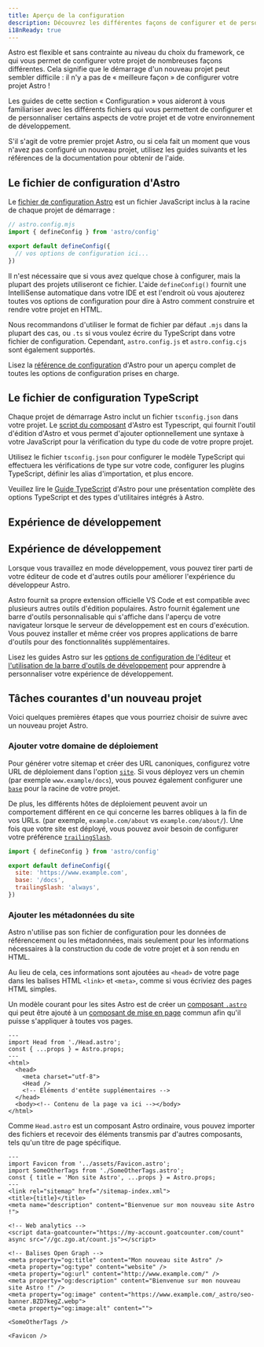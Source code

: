 ```yaml
---
title: Aperçu de la configuration
description: Découvrez les différentes façons de configurer et de personnaliser votre nouveau projet et votre expérience de développement.
i18nReady: true
---
```


Astro est flexible et sans contrainte au niveau du choix du framework, ce qui vous permet de configurer votre projet de nombreuses façons différentes. Cela signifie que le démarrage d'un nouveau projet peut sembler difficile : il n'y a pas de « meilleure façon » de configurer votre projet Astro !

Les guides de cette section « Configuration » vous aideront à vous familiariser avec les différents fichiers qui vous permettent de configurer et de personnaliser certains aspects de votre projet et de votre environnement de développement.

S'il s'agit de votre premier projet Astro, ou si cela fait un moment que vous n'avez pas configuré un nouveau projet, utilisez les guides suivants et les références de la documentation pour obtenir de l'aide.

## Le fichier de configuration d'Astro

Le [fichier de configuration Astro](/fr/reference/configuration-reference/) est un fichier JavaScript inclus à la racine de chaque projet de démarrage :

```js
// astro.config.mjs
import { defineConfig } from 'astro/config'

export default defineConfig({
  // vos options de configuration ici...
})
```

Il n'est nécessaire que si vous avez quelque chose à configurer, mais la plupart des projets utiliseront ce fichier. L'aide `defineConfig()` fournit une IntelliSense automatique dans votre IDE et est l'endroit où vous ajouterez toutes vos options de configuration pour dire à Astro comment construire et rendre votre projet en HTML.

Nous recommandons d'utiliser le format de fichier par défaut `.mjs` dans la plupart des cas, ou `.ts` si vous voulez écrire du TypeScript dans votre fichier de configuration. Cependant, `astro.config.js` et `astro.config.cjs` sont également supportés.

<ReadMore>Lisez la [référence de configuration](/fr/reference/configuration-reference/) d'Astro pour un aperçu complet de toutes les options de configuration prises en charge.</ReadMore>

## Le fichier de configuration TypeScript

Chaque projet de démarrage Astro inclut un fichier `tsconfig.json` dans votre projet. Le [script du composant](/fr/basics/astro-components/#le-script-du-composant) d'Astro est Typescript, qui fournit l'outil d'édition d'Astro et vous permet d'ajouter optionnellement une syntaxe à votre JavaScript pour la vérification du type du code de votre propre projet.

Utilisez le fichier `tsconfig.json` pour configurer le modèle TypeScript qui effectuera les vérifications de type sur votre code, configurer les plugins TypeScript, définir les alias d'importation, et plus encore.

<ReadMore>Veuillez lire le [Guide TypeScript](/fr/guides/typescript/) d'Astro pour une présentation complète des options TypeScript et des types d'utilitaires intégrés à Astro.</ReadMore>

## Expérience de développement

## Expérience de développement

Lorsque vous travaillez en mode développement, vous pouvez tirer parti de votre éditeur de code et d'autres outils pour améliorer l'expérience du développeur Astro.

Astro fournit sa propre extension officielle VS Code et est compatible avec plusieurs autres outils d'édition populaires. Astro fournit également une barre d'outils personnalisable qui s'affiche dans l'aperçu de votre navigateur lorsque le serveur de développement est en cours d'exécution. Vous pouvez installer et même créer vos propres applications de barre d'outils pour des fonctionnalités supplémentaires.

<ReadMore>Lisez les guides Astro sur les [options de configuration de l'éditeur](/fr/editor-setup/) et [l'utilisation de la barre d'outils de développement](/fr/guides/dev-toolbar/) pour apprendre à personnaliser votre expérience de développement.</ReadMore>

## Tâches courantes d'un nouveau projet

Voici quelques premières étapes que vous pourriez choisir de suivre avec un nouveau projet Astro.

### Ajouter votre domaine de déploiement

Pour générer votre sitemap et créer des URL canoniques, configurez votre URL de déploiement dans l'option [`site`](/fr/reference/configuration-reference/#site). Si vous déployez vers un chemin (par exemple `www.example/docs`), vous pouvez également configurer une [`base`](/fr/reference/configuration-reference/#base) pour la racine de votre projet.

De plus, les différents hôtes de déploiement peuvent avoir un comportement différent en ce qui concerne les barres obliques à la fin de vos URLs. (par exemple, `example.com/about` vs `example.com/about/`). Une fois que votre site est déployé, vous pouvez avoir besoin de configurer votre préférence [`trailingSlash`](/fr/reference/configuration-reference/#trailingslash).

```js title="astro.config.mjs"
import { defineConfig } from 'astro/config'

export default defineConfig({
  site: 'https://www.example.com',
  base: '/docs',
  trailingSlash: 'always',
})
```
### Ajouter les métadonnées du site

Astro n'utilise pas son fichier de configuration pour les données de référencement ou les métadonnées, mais seulement pour les informations nécessaires à la construction du code de votre projet et à son rendu en HTML.

Au lieu de cela, ces informations sont ajoutées au `<head>` de votre page dans les balises HTML `<link>` et `<meta>`, comme si vous écriviez des pages HTML simples.

Un modèle courant pour les sites Astro est de créer un [composant `.astro`](/fr/basics/astro-components/) qui peut être ajouté à un [composant de mise en page](/fr/basics/layouts/) commun afin qu'il puisse s'appliquer à toutes vos pages.

```astro title="src/components/MainLayout.astro"
---
import Head from './Head.astro';
const { ...props } = Astro.props;
---
<html>
  <head>
    <meta charset="utf-8">
    <Head />
    <!-- Eléments d'entête supplémentaires -->
  </head>
  <body><!-- Contenu de la page va ici --></body>
</html>
```

Comme `Head.astro` est un composant Astro ordinaire, vous pouvez importer des fichiers et recevoir des éléments transmis par d'autres composants, tels qu'un titre de page spécifique.

```astro title="src/components/Head.astro"
---
import Favicon from '../assets/Favicon.astro';
import SomeOtherTags from './SomeOtherTags.astro';
const { title = 'Mon site Astro', ...props } = Astro.props;
---
<link rel="sitemap" href="/sitemap-index.xml">
<title>{title}</title>
<meta name="description" content="Bienvenue sur mon nouveau site Astro !">

<!-- Web analytics -->
<script data-goatcounter="https://my-account.goatcounter.com/count" async src="//gc.zgo.at/count.js"></script>

<!-- Balises Open Graph -->
<meta property="og:title" content="Mon nouveau site Astro" />
<meta property="og:type" content="website" />
<meta property="og:url" content="http://www.example.com/" />
<meta property="og:description" content="Bienvenue sur mon nouveau site Astro !" />
<meta property="og:image" content="https://www.example.com/_astro/seo-banner.BZD7kegZ.webp">
<meta property="og:image:alt" content="">

<SomeOtherTags />

<Favicon />
```
